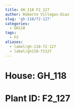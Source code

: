 ```yaml
---
title: GH_118 F2_127
author: Roberto Villegas-Diaz
slug: 'gh-118/f2-127'
categories:
  - GH118
tags:
  - F2
aliases:
  - label/gh-118-f2-127
  - label/gh118-f2127
---
```


# **House**: GH_118
# **Plant ID**: F2_127
